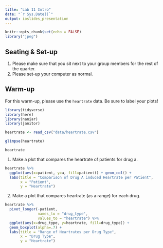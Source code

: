 ```yaml
---
title: "Lab 11 Intro"
date: "`r Sys.Date()`"
output: ioslides_presentation
---
```


```r
knitr::opts_chunk$set(echo = FALSE)
library("jpeg")
```

## Seating & Set-up
1. Please make sure that you sit next to your group members for the rest of the quarter.
2. Please set-up your computer as normal.

## Warm-up
For this warm-up, please use the `heartrate` data. Be sure to label your plots!
```r
library(tidyverse)
library(here)
library(naniar)
library(janitor)
```

```r
heartrate <- read_csv("data/heartrate.csv")
```
```r
glimpse(heartrate)
```

```r
heartrate
```


1. Make a plot that compares the heartrate of patients for drug a.

```r
heartrate %>%
  ggplot(aes(x=patient, y=a, fill=patient)) + geom_col() + 
  labs(title = "Comparison of Drug A induced Heartrate per Patient",
       x = "Patient",
       y = "Heartrate")
```


2. Make a plot that compares heartrate (as a range) for each drug.
```r
heartrate %>%
  pivot_longer(-patient, 
               names_to = "drug_type", 
               values_to = "heartrate") %>%
  ggplot(aes(x=drug_type, y=heartrate, fill=drug_type)) + 
  geom_boxplot(alpha=.7) +
  labs(title = "Range of Heartrates per Drug Type",
       x = "Drug Type",
       y = "Heartrate")
```




